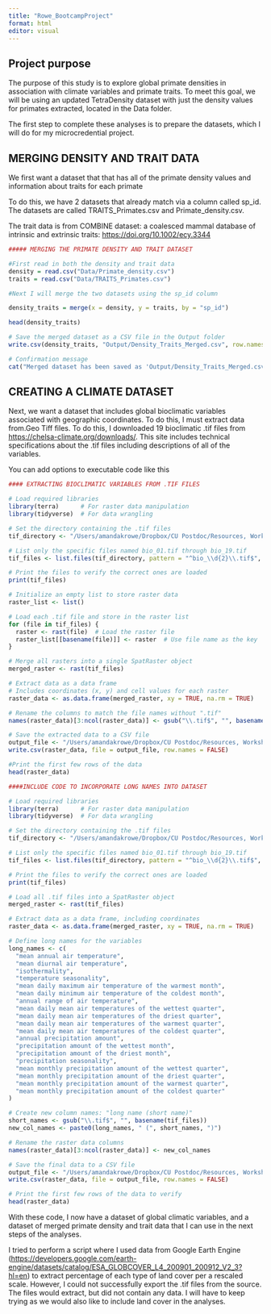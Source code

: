 ```yaml
---
title: "Rowe_BootcampProject"
format: html
editor: visual
---
```


## Project purpose

The purpose of this study is to explore global primate densities in association with climate variables and primate traits. To meet this goal, we will be using an updated TetraDensity dataset with just the density values for primates extracted, located in the Data folder.

The first step to complete these analyses is to prepare the datasets, which I will do for my microcredential project.

## MERGING DENSITY AND TRAIT DATA

We first want a dataset that that has all of the primate density values and information about traits for each primate

To do this, we have 2 datasets that already match via a column called sp_id. The datasets are called TRAITS_Primates.csv and Primate_density.csv.

The trait data is from COMBINE dataset: a coalesced mammal database of intrinsic and extrinsic traits: <https://doi.org/10.1002/ecy.3344>

```r
##### MERGING THE PRIMATE DENSITY AND TRAIT DATASET

#First read in both the density and trait data
density = read.csv("Data/Primate_density.csv")
traits = read.csv("Data/TRAITS_Primates.csv")

#Next I will merge the two datasets using the sp_id column

density_traits = merge(x = density, y = traits, by = "sp_id")

head(density_traits)

# Save the merged dataset as a CSV file in the Output folder
write.csv(density_traits, "Output/Density_Traits_Merged.csv", row.names = FALSE)

# Confirmation message
cat("Merged dataset has been saved as 'Output/Density_Traits_Merged.csv'")
```

## CREATING A CLIMATE DATASET

Next, we want a dataset that includes global bioclimatic variables associated with geographic coordinates. To do this, I must extract data from.Geo Tiff files. To do this, I downloaded 19 bioclimatic .tif files from <https://chelsa-climate.org/downloads/>. This site includes technical specifications about the .tif files including descriptions of all of the variables.

You can add options to executable code like this

```r

#### EXTRACTING BIOCLIMATIC VARIABLES FROM .TIF FILES

# Load required libraries
library(terra)      # For raster data manipulation
library(tidyverse)  # For data wrangling

# Set the directory containing the .tif files
tif_directory <- "/Users/amandakrowe/Dropbox/CU Postdoc/Resources, Workshops, Tutorials/Data Foundations Camp/FinalProject/GitHub/rdcmicrocredential/Data"

# List only the specific files named bio_01.tif through bio_19.tif
tif_files <- list.files(tif_directory, pattern = "^bio_\\d{2}\\.tif$", full.names = TRUE)

# Print the files to verify the correct ones are loaded
print(tif_files)

# Initialize an empty list to store raster data
raster_list <- list()

# Load each .tif file and store in the raster list
for (file in tif_files) {
  raster <- rast(file)  # Load the raster file
  raster_list[[basename(file)]] <- raster  # Use file name as the key
}

# Merge all rasters into a single SpatRaster object
merged_raster <- rast(tif_files)

# Extract data as a data frame
# Includes coordinates (x, y) and cell values for each raster
raster_data <- as.data.frame(merged_raster, xy = TRUE, na.rm = TRUE)

# Rename the columns to match the file names without ".tif"
names(raster_data)[3:ncol(raster_data)] <- gsub("\\.tif$", "", basename(tif_files))

# Save the extracted data to a CSV file
output_file <- "/Users/amandakrowe/Dropbox/CU Postdoc/Resources, Workshops, Tutorials/Data Foundations Camp/FinalProject/GitHub/rdcmicrocredential/Output/climate_data_extracted.csv"
write.csv(raster_data, file = output_file, row.names = FALSE)

#Print the first few rows of the data
head(raster_data)

####INCLUDE CODE TO INCORPORATE LONG NAMES INTO DATASET

# Load required libraries
library(terra)      # For raster data manipulation
library(tidyverse)  # For data wrangling

# Set the directory containing the .tif files
tif_directory <- "/Users/amandakrowe/Dropbox/CU Postdoc/Resources, Workshops, Tutorials/Data Foundations Camp/FinalProject/GitHub/rdcmicrocredential/Data"

# List only the specific files named bio_01.tif through bio_19.tif
tif_files <- list.files(tif_directory, pattern = "^bio_\\d{2}\\.tif$", full.names = TRUE)

# Print the files to verify the correct ones are loaded
print(tif_files)

# Load all .tif files into a SpatRaster object
merged_raster <- rast(tif_files)

# Extract data as a data frame, including coordinates
raster_data <- as.data.frame(merged_raster, xy = TRUE, na.rm = TRUE)

# Define long names for the variables
long_names <- c(
  "mean annual air temperature",
  "mean diurnal air temperature",
  "isothermality",
  "temperature seasonality",
  "mean daily maximum air temperature of the warmest month",
  "mean daily minimum air temperature of the coldest month",
  "annual range of air temperature",
  "mean daily mean air temperatures of the wettest quarter",
  "mean daily mean air temperatures of the driest quarter",
  "mean daily mean air temperatures of the warmest quarter",
  "mean daily mean air temperatures of the coldest quarter",
  "annual precipitation amount",
  "precipitation amount of the wettest month",
  "precipitation amount of the driest month",
  "precipitation seasonality",
  "mean monthly precipitation amount of the wettest quarter",
  "mean monthly precipitation amount of the driest quarter",
  "mean monthly precipitation amount of the warmest quarter",
  "mean monthly precipitation amount of the coldest quarter"
)

# Create new column names: "long name (short name)"
short_names <- gsub("\\.tif$", "", basename(tif_files))
new_col_names <- paste0(long_names, " (", short_names, ")")

# Rename the raster data columns
names(raster_data)[3:ncol(raster_data)] <- new_col_names

# Save the final data to a CSV file
output_file <- "/Users/amandakrowe/Dropbox/CU Postdoc/Resources, Workshops, Tutorials/Data Foundations Camp/FinalProject/GitHub/rdcmicrocredential/Output/climate_data_with_long_names.csv"
write.csv(raster_data, file = output_file, row.names = FALSE)

# Print the first few rows of the data to verify
head(raster_data)
```

With these code, I now have a dataset of global climatic variables, and a dataset of merged primate density and trait data that I can use in the next steps of the analyses.

I tried to perform a script where I used data from Google Earth Engine (<https://developers.google.com/earth-engine/datasets/catalog/ESA_GLOBCOVER_L4_200901_200912_V2_3?hl=en>) to extract percentage of each type of land cover per a rescaled scale. However, I could not successfully export the .tif files from the source. The files would extract, but did not contain any data. I will have to keep trying as we would also like to include land cover in the analyses.
